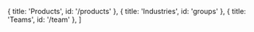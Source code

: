 
  { title: 'Products', id: '/products' },
  { title: 'Industries', id: 'groups' },
  { title: 'Teams', id: '/team' },
]

<HeroPattern />

<Products />
